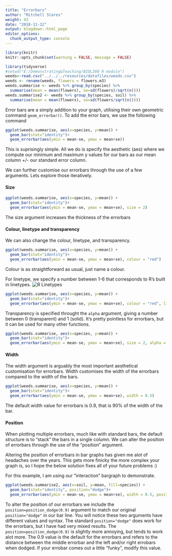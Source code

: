 ```yaml
---
title: "Errorbars"
author: "Mitchell Stares"
weight: 43
date: "2018-11-12"
output: blogdown::html_page
editor_options:
  chunk_output_type: console
---
```

```r
library(knitr)
knitr::opts_chunk$set(warning = FALSE, message = FALSE)

```
```r
library(tidyverse)
#setwd("E:/Demonstrating&Teaching/BIOL360 R module")
weeds<-read.csv("../../../resources/datafiles/weeds.csv")
weeds <- rename(weeds, flowers = flowers.m3)
weeds.summarise <- weeds %>% group_by(species) %>%
  summarise(mean = mean(flowers), se=sd(flowers)/sqrt(n()))
weeds.summarise2 <- weeds %>% group_by(species, soil) %>%
  summarise(mean = mean(flowers), se=sd(flowers/sqrt(n())))
```

Error bars are a simply addition to your graph, utilising their own geometric command `geom_errorbar()`.
To add the error bars, we use the following command
```r
ggplot(weeds.summarise, aes(x=species, y=mean)) +
  geom_bar(stat="identity")+
  geom_errorbar(aes(ymin = mean-se, ymax = mean+se))
```  
This is suprisingly simple. All we do is specify the aesthetic (aes) where we compute our minimum and maximum y values for our bars as our mean column +/- our standard error column.  

We can further customise our errorbars through the use of a few arguments. Lets explore those iteratively.  

#### Size  

```r
ggplot(weeds.summarise, aes(x=species, y=mean)) +
  geom_bar(stat="identity")+
  geom_errorbar(aes(ymin = mean-se, ymax = mean+se), size = 2)
```
The size argument increases the thickness of the errorbars 

#### Colour, linetype and transparency  

We can also change the colour, linetype, and transparency. 

```r
ggplot(weeds.summarise, aes(x=species, y=mean)) +
  geom_bar(stat="identity")+
  geom_errorbar(aes(ymin = mean-se, ymax = mean+se), colour = "red")

```
Colour is as straightforward as usual, just name a colour.

For linetype, we specify a number between 1-6 that corresponds to R's built in linetypes.
![R Linetypes](/images/lines.png?width=15pc&height=15pc)
```r
ggplot(weeds.summarise, aes(x=species, y=mean)) +
  geom_bar(stat="identity")+
  geom_errorbar(aes(ymin = mean-se, ymax = mean+se), colour = "red", linetype = 2)
```

Transparency is specified throught the `alpha` argument, giving a number between 0 (transparent) and 1 (solid). It's pretty pointless for errorbars, but it can be used for many other functions.  

```r
ggplot(weeds.summarise, aes(x=species, y=mean)) +
  geom_bar(stat="identity")+
  geom_errorbar(aes(ymin = mean-se, ymax = mean+se), size = 2, alpha = 0.5)
```

#### Width  

The width argument is arguably the most important aesthetical customisation for errorbars. Width customises the width of the errorbars compared to the width of the bars. 
```r
ggplot(weeds.summarise, aes(x=species, y=mean)) +
  geom_bar(stat="identity")+
  geom_errorbar(aes(ymin = mean-se, ymax = mean+se), width = 0.5)
```

The default width value for errorbars is 0.9, that is 90% of the width of the bar. 

#### Position  

When plotting multiple errorbars, much like with standard bars, the default structure is to "stack" the bars in a single column. We can alter the position of errorbars through the use of the "position" argument.  

Altering the position of errorbars in bar graphs has given me alot of headaches over the years. This gets more finicky the more complex your graph is, so I hope the below solution fixes all of your future problems :)

For this example, I am using our "interaction" bargraph to demonstrate. 

```r
ggplot(weeds.summarise2, aes(x=soil, y=mean, fill=species)) +
  geom_bar(stat="identity", position="dodge")+
  geom_errorbar(aes(ymin = mean-se, ymax = mean+se), width = 0.5, position=position_dodge(0.9))
```

To alter the position of our errorbars we include the `position=position_dodge(0.9)` argument to match our original `position="dodge"` in our bar line. You will notice these two arguments have different values and syntax. The standard `position="dodge"` does work for the errorbars, but I have had very mixed results. The `position=position_dodge(0.9)` is slightly more annoying, but tends to work alot more. The 0.9 value is the default for the errorbars and refers to the distance between the middle errorbar and the left and/or right errobars when dodged. If your errobar comes out a little "funky", modify this value.  



